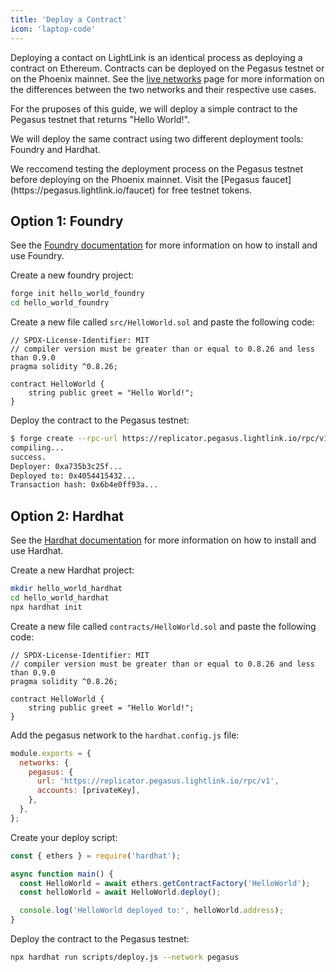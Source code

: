 ```yaml
---
title: 'Deploy a Contract'
icon: 'laptop-code'
---
```


Deploying a contact on LightLink is an identical process as deploying a contract on Ethereum. Contracts can be deployed on the Pegasus testnet or on the Phoenix mainnet.
See the [live networks](/live-networks) page for more information on the differences between the two networks and their respective use cases.

For the pruposes of this guide, we will deploy a simple contract to the Pegasus testnet that returns "Hello World!".

We will deploy the same contract using two different deployment tools: Foundry and Hardhat.

<Note>
  We reccomend testing the deployment process on the Pegasus testnet before deploying on the Phoenix
  mainnet. Visit the [Pegasus faucet](https://pegasus.lightlink.io/faucet) for free testnet tokens.
</Note>

## Option 1: Foundry

See the [Foundry documentation](https://book.getfoundry.sh/getting-started/installation) for more information on how to install and use Foundry.

Create a new foundry project:

```bash
forge init hello_world_foundry
cd hello_world_foundry
```

Create a new file called `src/HelloWorld.sol` and paste the following code:

```solidity
// SPDX-License-Identifier: MIT
// compiler version must be greater than or equal to 0.8.26 and less than 0.9.0
pragma solidity ^0.8.26;

contract HelloWorld {
    string public greet = "Hello World!";
}
```

Deploy the contract to the Pegasus testnet:

```bash
$ forge create --rpc-url https://replicator.pegasus.lightlink.io/rpc/v1 --private-key <your_private_key> src/HelloWorld.sol:HelloWorld
compiling...
success.
Deployer: 0xa735b3c25f...
Deployed to: 0x4054415432...
Transaction hash: 0x6b4e0ff93a...
```

## Option 2: Hardhat

See the [Hardhat documentation](https://hardhat.org/getting-started/) for more information on how to install and use Hardhat.

Create a new Hardhat project:

```bash
mkdir hello_world_hardhat
cd hello_world_hardhat
npx hardhat init
```

Create a new file called `contracts/HelloWorld.sol` and paste the following code:

```solidity
// SPDX-License-Identifier: MIT
// compiler version must be greater than or equal to 0.8.26 and less than 0.9.0
pragma solidity ^0.8.26;

contract HelloWorld {
    string public greet = "Hello World!";
}
```

Add the pegasus network to the `hardhat.config.js` file:

```javascript
module.exports = {
  networks: {
    pegasus: {
      url: 'https://replicator.pegasus.lightlink.io/rpc/v1',
      accounts: [privateKey],
    },
  },
};
```

Create your deploy script:

```javascript
const { ethers } = require('hardhat');

async function main() {
  const HelloWorld = await ethers.getContractFactory('HelloWorld');
  const helloWorld = await HelloWorld.deploy();

  console.log('HelloWorld deployed to:', helloWorld.address);
}
```

Deploy the contract to the Pegasus testnet:

```bash
npx hardhat run scripts/deploy.js --network pegasus
```
